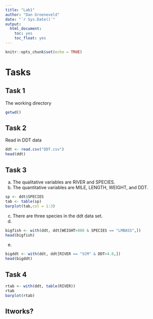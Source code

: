 ```yaml
---
title: "Lab1"
author: "Dan Groeneveld"
date: "`r Sys.Date()`"
output:
  html_document:
    toc: yes
    toc_float: yes
---
```


```r
knitr::opts_chunk$set(echo = TRUE)
```

# Tasks

## Task 1


The working directory

```r
getwd()
```
## Task 2

Read in DDT data

```r
ddt <- read.csv("DDT.csv")
head(ddt)
```


## Task 3

  a. The qualitative variables are RIVER and SPECIES.
  b. The quantitative variables are MILE, LENGTH, WEIGHT, and DDT.
  
```r
sp <- ddt$SPECIES
tab <- table(sp)
barplot(tab,col = 1:3)
```
 
  c. There are three species in the ddt data set.
  d.
  
```r
bigfish <- with(ddt, ddt[WEIGHT>800 & SPECIES == "LMBASS",])
head(bigfish)
```

  e.
  
```r
bigddt <- with(ddt, ddt[RIVER == "SCM" & DDT>4.0,])
head(bigddt)
```

## Task 4

```r
rtab <- with(ddt, table(RIVER))
rtab
barplot(rtab)
```

## Itworks?


